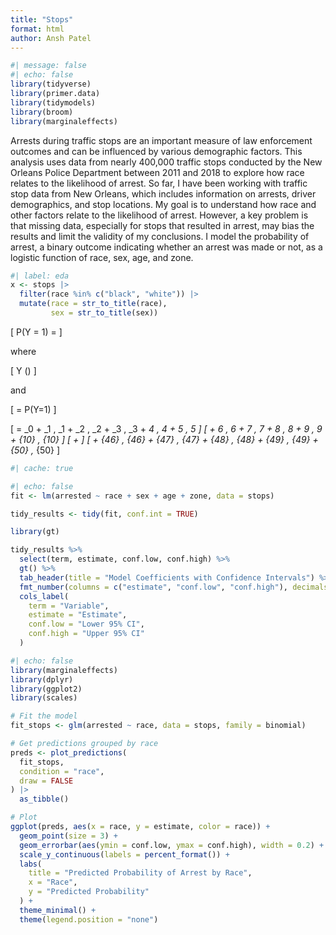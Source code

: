 ```yaml
---
title: "Stops"
format: html
author: Ansh Patel
---
```


```r
#| message: false
#| echo: false
library(tidyverse)
library(primer.data)
library(tidymodels)
library(broom)
library(marginaleffects)
```

Arrests during traffic stops are an important measure of law enforcement outcomes and can be influenced by various demographic factors. This analysis uses data from nearly 400,000 traffic stops conducted by the New Orleans Police Department between 2011 and 2018 to explore how race relates to the likelihood of arrest. So far, I have been working with traffic stop data from New Orleans, which includes information on arrests, driver demographics, and stop locations. My goal is to understand how race and other factors relate to the likelihood of arrest. However, a key problem is that missing data, especially for stops that resulted in arrest, may bias the results and limit the validity of my conclusions. I model the probability of arrest, a binary outcome indicating whether an arrest was made or not, as a logistic function of race, sex, age, and zone.

```r
#| label: eda
x <- stops |>
  filter(race %in% c("black", "white")) |>
  mutate(race = str_to_title(race), 
         sex = str_to_title(sex))
```

\[
P(Y = 1) = \frac{1}{1 + e^{-(\beta_0 + \beta_1 X_1 + \beta_2 X_2 + \cdots + \beta_n X_n)}}
\]

where

\[
Y \sim \text{Bernoulli}(\rho)
\]

and

\[
\rho = P(Y=1)
\]

\[
\hat{Y} = \beta_0 
+ \beta_1 \, \text{sim}_1 + \beta_2 \, \text{sim}_2 + \beta_3 \, \text{sim}_3 + \beta_4 \, \text{sim}_4 + \beta_5 \, \text{sim}_5 
\]
\[
+ \beta_6 \, \text{sim}_6 + \beta_7 \, \text{sim}_7 + \beta_8 \, \text{sim}_8 + \beta_9 \, \text{sim}_9 + \beta_{10} \, \text{sim}_{10}
\]
\[
+ \cdots
\]
\[
+ \beta_{46} \, \text{sim}_{46} + \beta_{47} \, \text{sim}_{47} + \beta_{48} \, \text{sim}_{48} + \beta_{49} \, \text{sim}_{49} + \beta_{50} \, \text{sim}_{50}
\]

```r
#| cache: true
```

```r
#| echo: false
fit <- lm(arrested ~ race + sex + age + zone, data = stops)

tidy_results <- tidy(fit, conf.int = TRUE)

library(gt)

tidy_results %>%
  select(term, estimate, conf.low, conf.high) %>%
  gt() %>%
  tab_header(title = "Model Coefficients with Confidence Intervals") %>%
  fmt_number(columns = c("estimate", "conf.low", "conf.high"), decimals = 2) %>%
  cols_label(
    term = "Variable",
    estimate = "Estimate",
    conf.low = "Lower 95% CI",
    conf.high = "Upper 95% CI"
  )
```

```r
#| echo: false
library(marginaleffects)
library(dplyr)
library(ggplot2)
library(scales)

# Fit the model
fit_stops <- glm(arrested ~ race, data = stops, family = binomial)

# Get predictions grouped by race
preds <- plot_predictions(
  fit_stops,
  condition = "race",
  draw = FALSE
) |> 
  as_tibble()

# Plot
ggplot(preds, aes(x = race, y = estimate, color = race)) +
  geom_point(size = 3) +
  geom_errorbar(aes(ymin = conf.low, ymax = conf.high), width = 0.2) +
  scale_y_continuous(labels = percent_format()) +
  labs(
    title = "Predicted Probability of Arrest by Race",
    x = "Race",
    y = "Predicted Probability"
  ) +
  theme_minimal() +
  theme(legend.position = "none")
```
